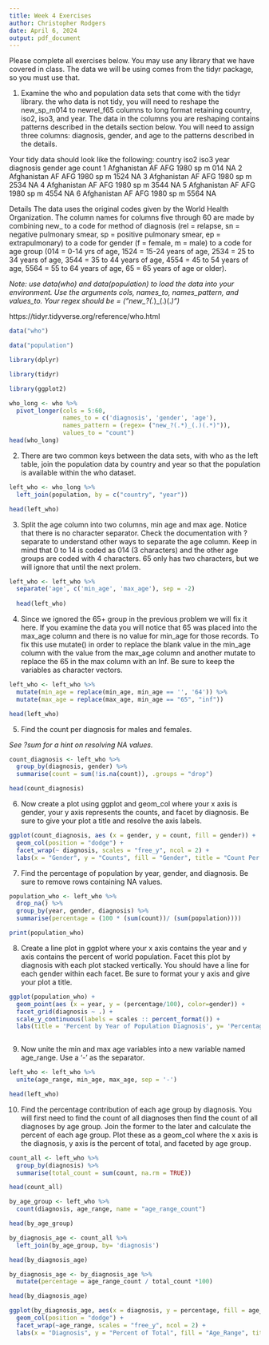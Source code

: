 ```yaml
---
title: Week 4 Exercises
author: Christopher Rodgers
date: April 6, 2024
output: pdf_document
---
```


Please complete all exercises below. You may use any library that we have covered in class. The data we will be using comes from the tidyr package, so you must use that. 

1) Examine the who and population data sets that come with the tidyr library. the who data is not tidy, you will need to reshape the new_sp_m014 to newrel_f65 columns to long format retaining country, iso2, iso3, and year. The data in the columns you are reshaping contains patterns described in the details section below. You will need to assign three columns: diagnosis, gender, and age to the patterns described in the details. 

Your tidy data should look like the following:
  country     iso2  iso3   year diagnosis gender age   count
  <chr>       <chr> <chr> <int> <chr>     <chr>  <chr> <int>
1 Afghanistan AF    AFG    1980 sp        m      014      NA
2 Afghanistan AF    AFG    1980 sp        m      1524     NA
3 Afghanistan AF    AFG    1980 sp        m      2534     NA
4 Afghanistan AF    AFG    1980 sp        m      3544     NA
5 Afghanistan AF    AFG    1980 sp        m      4554     NA
6 Afghanistan AF    AFG    1980 sp        m      5564     NA

Details
The data uses the original codes given by the World Health Organization. The column names for columns five through 60 are made by combining new_ to a code for method of diagnosis (rel = relapse, sn = negative pulmonary smear, sp = positive pulmonary smear, ep = extrapulmonary) to a code for gender (f = female, m = male) to a code for age group (014 = 0-14 yrs of age, 1524 = 15-24 years of age, 2534 = 25 to 34 years of age, 3544 = 35 to 44 years of age, 4554 = 45 to 54 years of age, 5564 = 55 to 64 years of age, 65 = 65 years of age or older).

*Note: use data(who) and data(population) to load the data into your environment.*
*Use the arguments cols, names_to, names_pattern, and values_to.*
*Your regex should be = ("new_?(.*)_(.)(.*)")*

https://tidyr.tidyverse.org/reference/who.html

```r
data("who")
```
```r
data("population")
```
```r
library(dplyr)
```
```r
library(tidyr)
```
```r
library(ggplot2)
```


```r
who_long <- who %>%
  pivot_longer(cols = 5:60,
               names_to = c('diagnosis', 'gender', 'age'),
               names_pattern = (regex= ("new_?(.*)_(.)(.*)")),
               values_to = "count")
head(who_long)

```

2) There are two common keys between the data sets, with who as the left table, join the population data by country and year so that the population is available within the who dataset. 


```r
left_who <- who_long %>%
  left_join(population, by = c("country", "year"))

head(left_who)

```

3) Split the age column into two columns, min age and max age. Notice that there is no character separator. Check the documentation with ?separate to understand other ways to separate the age column. Keep in mind that 0 to 14 is coded as 014 (3 characters) and the other age groups are coded with 4 characters. 65 only has two characters, but we will ignore that until the next prolem. 

```r
left_who <- left_who %>%
  separate('age', c('min_age', 'max_age'), sep = -2)
  
  head(left_who)

```

4) Since we ignored the 65+ group in the previous problem we will fix it here. If you examine the data you will notice that 65 was placed into the max_age column and there is no value for min_age for those records. To fix this use mutate() in order to replace the blank value in the min_age column with the value from the max_age column and another mutate to replace the 65 in the max column with an Inf. Be sure to keep the variables as character vectors.  

```r
left_who <- left_who %>%
  mutate(min_age = replace(min_age, min_age == '', '64')) %>%
  mutate(max_age = replace(max_age, min_age == "65", "inf"))

head(left_who)
```

5) Find the count per diagnosis for males and females.

*See ?sum for a hint on resolving NA values.*

```r
count_diagnosis <- left_who %>%
  group_by(diagnosis, gender) %>%
  summarise(count = sum(!is.na(count)), .groups = "drop")

head(count_diagnosis)

```

6) Now create a plot using ggplot and geom_col where your x axis is gender, your y axis represents the counts, and facet by diagnosis. Be sure to give your plot a title and resolve the axis labels. 

```r
ggplot(count_diagnosis, aes (x = gender, y = count, fill = gender)) +
  geom_col(position = "dodge") +
  facet_wrap(~ diagnosis, scales = "free_y", ncol = 2) +
  labs(x = "Gender", y = "Counts", fill = "Gender", title = "Count Per Diagnosis by Gender")
```

7) Find the percentage of population by year, gender, and diagnosis. Be sure to remove rows containing NA values. 

```r
population_who <- left_who %>%
  drop_na() %>%
  group_by(year, gender, diagnosis) %>%
  summarise(percentage = (100 * (sum(count))/ (sum(population))))

print(population_who)
```

8) Create a line plot in ggplot where your x axis contains the year and y axis contains the percent of world population. Facet this plot by diagnosis with each plot stacked vertically. You should have a line for each gender within each facet. Be sure to format your y axis and give your plot a title. 

```r
ggplot(population_who) +
  geom_point(aes (x = year, y = (percentage/100), color=gender)) +
  facet_grid(diagnosis ~ .) +
  scale_y_continuous(labels = scales :: percent_format()) +
  labs(title = 'Percent by Year of Population Diagnosis', y= 'Percentage of World Population') 
 
```

9) Now unite the min and max age variables into a new variable named age_range. Use a '-' as the separator. 

```r
left_who <- left_who %>%
  unite(age_range, min_age, max_age, sep = '-')

head(left_who)

```

10) Find the percentage contribution of each age group by diagnosis. You will first need to find the count of all diagnoses then find the count of all diagnoses by age group. Join the former to the later and calculate the percent of each age group. Plot these as a geom_col where the x axis is the diagnosis, y axis is the percent of total, and faceted by age group. 

```r
count_all <- left_who %>%
  group_by(diagnosis) %>%
  summarise(total_count = sum(count, na.rm = TRUE))

head(count_all)

```

```r
by_age_group <- left_who %>%
  count(diagnosis, age_range, name = "age_range_count")

head(by_age_group)
```
```r
by_diagnosis_age <- count_all %>%
  left_join(by_age_group, by= 'diagnosis')

head(by_diagnosis_age)
```
```r
by_diagnosis_age <- by_diagnosis_age %>%
  mutate(percentage = age_range_count / total_count *100)

head(by_diagnosis_age)
```
```r
ggplot(by_diagnosis_age, aes(x = diagnosis, y = percentage, fill = age_range)) +
  geom_col(position = "dodge") +
  facet_wrap(~age_range, scales = "free_y", ncol = 2) +
  labs(x = "Diagnosis", y = "Percent of Total", fill = "Age_Range", title = "Age Group Percentage Total Per Diagnosis")
```

